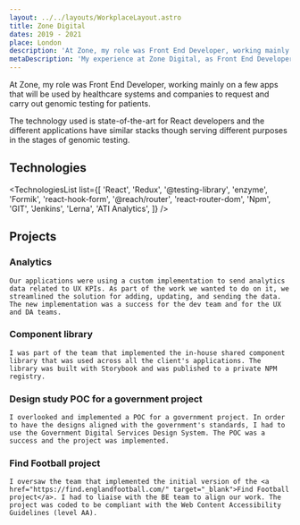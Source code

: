 ```yaml
---
layout: ../../layouts/WorkplaceLayout.astro
title: Zone Digital
dates: 2019 - 2021
place: London
description: 'At Zone, my role was Front End Developer, working mainly on a few apps that are used by healthcare systems and companies to request and carry out genomic testing for patients.'
metaDescription: 'My experience at Zone Digital, as Front End Developer, working on apps and websites for healthcare systems, governement, and the FA.'
---
```



At Zone, my role was Front End Developer, working mainly on a few apps that will be used by healthcare systems and companies to request and carry out genomic testing for patients.

The technology used is state-of-the-art for React developers and the different applications have similar stacks though serving different purposes in the stages of genomic testing.

## Technologies

<TechnologiesList list={[
    'React',
    'Redux',
    '@testing-library',
    'enzyme',
    'Formik',
    'react-hook-form',
    '@reach/router',
    'react-router-dom',
    'Npm',
    'GIT',
    'Jenkins',
    'Lerna',
    'ATI Analytics',
]} />

## Projects

### Analytics

    Our applications were using a custom implementation to send analytics data related to UX KPIs. As part of the work we wanted to do on it, we streamlined the solution for adding, updating, and sending the data. The new implementation was a success for the dev team and for the UX and DA teams.

### Component library

    I was part of the team that implemented the in-house shared component library that was used across all the client's applications. The library was built with Storybook and was published to a private NPM registry.

### Design study POC for a government project

    I overlooked and implemented a POC for a government project. In order to have the designs aligned with the government's standards, I had to use the Government Digital Services Design System. The POC was a success and the project was implemented.

### Find Football project

    I oversaw the team that implemented the initial version of the <a href="https://find.englandfootball.com/" target="_blank">Find Football project</a>. I had to liaise with the BE team to align our work. The project was coded to be compliant with the Web Content Accessibility Guidelines (level AA).